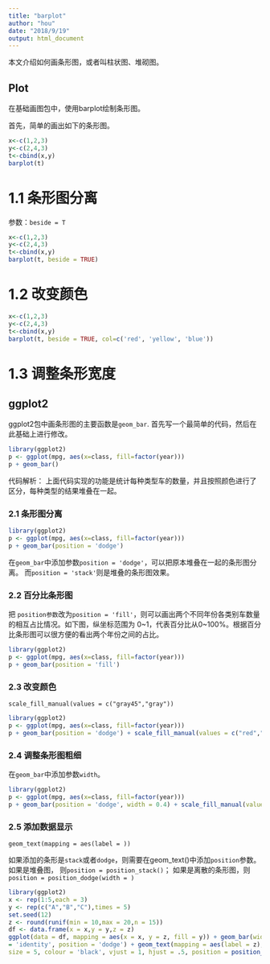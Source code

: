 ```yaml
---
title: "barplot"
author: "hou"
date: "2018/9/19"
output: html_document
---
```


本文介绍如何画条形图，或者叫柱状图、堆砌图。

## Plot

在基础画图包中，使用barplot绘制条形图。

首先，简单的画出如下的条形图。
```r
x<-c(1,2,3)
y<-c(2,4,3)
t<-cbind(x,y)
barplot(t)
```


# 1.1 条形图分离
参数：`beside = T`

```r
x<-c(1,2,3)
y<-c(2,4,3)
t<-cbind(x,y)
barplot(t, beside = TRUE)
```

# 1.2 改变颜色

```r
x<-c(1,2,3)
y<-c(2,4,3)
t<-cbind(x,y)
barplot(t, beside = TRUE, col=c('red', 'yellow', 'blue'))
```

# 1.3 调整条形宽度



## ggplot2
ggplot2包中画条形图的主要函数是`geom_bar`. 首先写一个最简单的代码，然后在此基础上进行修改。
```r
library(ggplot2)
p <- ggplot(mpg, aes(x=class, fill=factor(year)))
p + geom_bar()
```

代码解析： 上面代码实现的功能是统计每种类型车的数量，并且按照颜色进行了区分，每种类型的结果堆叠在一起。

### 2.1 条形图分离

```r
library(ggplot2)
p <- ggplot(mpg, aes(x=class, fill=factor(year)))
p + geom_bar(position = 'dodge')
```

在`geom_bar`中添加参数`position = 'dodge'`，可以把原本堆叠在一起的条形图分离。 而`position = 'stack'`则是堆叠的条形图效果。

### 2.2 百分比条形图

把 `position参数`改为`position = 'fill'`，则可以画出两个不同年份各类别车数量的相互占比情况。如下图，纵坐标范围为 0\~1，代表百分比从0\~100%。根据百分比条形图可以很方便的看出两个年份之间的占比。

```r
library(ggplot2)
p <- ggplot(mpg, aes(x=class, fill=factor(year)))
p + geom_bar(position = 'fill')
```

### 2.3 改变颜色

`scale_fill_manual(values = c("gray45","gray"))`

```r
library(ggplot2)
p <- ggplot(mpg, aes(x=class, fill=factor(year)))
p + geom_bar(position = 'dodge') + scale_fill_manual(values = c("red","blue"))
```

### 2.4 调整条形图粗细

在`geom_bar`中添加参数`width`。

```r
library(ggplot2)
p <- ggplot(mpg, aes(x=class, fill=factor(year)))
p + geom_bar(position = 'dodge', width = 0.4) + scale_fill_manual(values = c("red","blue"))
```


### 2.5 添加数据显示

`geom_text(mapping = aes(label = ))` 

如果添加的条形是`stack`或者`dodge`，则需要在geom_text()中添加`position`参数。 如果是堆叠图， 则`position = position_stack()`； 如果是离散的条形图，则`position = position_dodge(width = )`

```r
library(ggplot2)
x <- rep(1:5,each = 3)
y <- rep(c("A","B","C"),times = 5)
set.seed(12)
z <- round(runif(min = 10,max = 20,n = 15))
df <- data.frame(x = x,y = y,z = z)
ggplot(data = df, mapping = aes(x = x, y = z, fill = y)) + geom_bar(width = 0.5,stat
= 'identity', position = 'dodge') + geom_text(mapping = aes(label = z),
size = 5, colour = 'black', vjust = 1, hjust = .5, position = position_dodge(width = 0.5))
```


